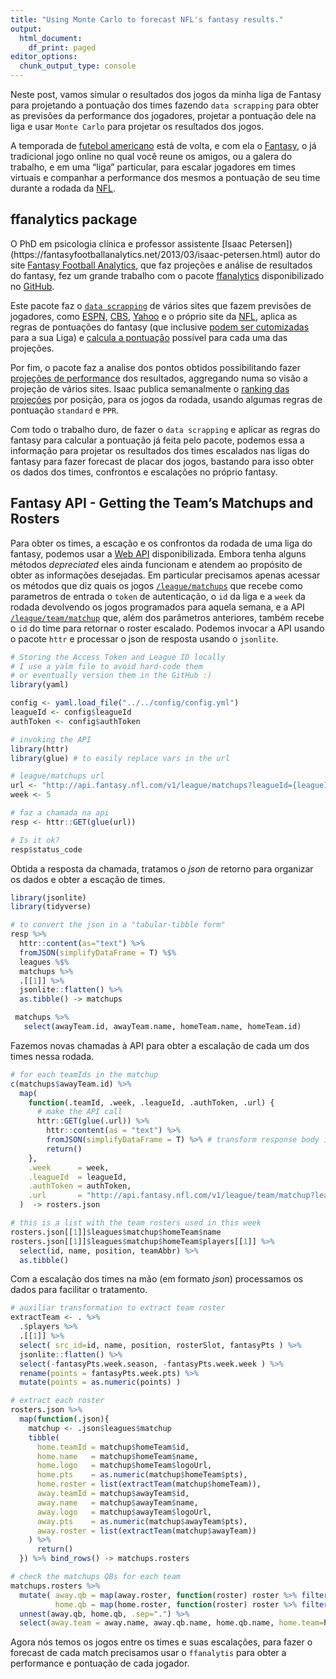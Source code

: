 ```yaml
---
title: "Using Monte Carlo to forecast NFL's fantasy results."
output:
  html_document:
    df_print: paged
editor_options:
  chunk_output_type: console
---
```


Neste post, vamos simular o resultados dos jogos da minha liga de Fantasy para projetando a pontuação dos times fazendo `data scrapping` para obter as previsões da performance dos jogadores, projetar a pontuação dele na liga e usar `Monte Carlo` para projetar os resultados dos jogos.

<!-- more -->

A temporada de [futebol americano](https://en.wikipedia.org/wiki/American_football) está de volta, e com ela o [Fantasy](http://fantasy.nfl.com/), o já tradicional jogo online no qual você reune os amigos, ou a galera do trabalho, e em uma "liga" particular, para escalar jogadores em times virtuais e companhar a performance dos mesmos a pontuação de seu time durante a rodada da [NFL](https://www.nfl.com/).

## ffanalytics package

O PhD em psicologia clínica e professor assistente [Isaac Petersen])(https://fantasyfootballanalytics.net/2013/03/isaac-petersen.html) autor do site [Fantasy Football Analytics](https://fantasyfootballanalytics.net), que faz projeções e análise de resultados do fantasy, fez um grande trabalho com o pacote [ffanalytics](https://fantasyfootballanalytics.net/2016/06/ffanalytics-r-package-fantasy-football-data-analysis.html) disponibilizado no [GitHub](https://github.com/FantasyFootballAnalytics/ffanalytics). 

Este pacote faz o [`data scrapping`](https://fantasyfootballanalytics.net/2014/06/scraping-fantasy-football-projections.html) de vários sites que fazem previsões de jogadores, como [ESPN](http://games.espn.com/ffl/tools/projections), [CBS](https://www.cbssports.com/fantasy/football/stats/sortable/points/QB/standard/projections/2018/3?print_rows=100), [Yahoo](https://sports.yahoo.com/news/week-8-fantasy-football-rankings-helping-set-lineup-210614393.html) e o próprio site da [NFL](http://m.fantasy.nfl.com/research/projections), aplica as regras de pontuações do fantasy (que inclusive [podem ser cutomizadas](https://github.com/FantasyFootballAnalytics/ffanalytics/blob/master/R/scoring_rules.R) para a sua Liga) e [calcula a pontuação](https://fantasyfootballanalytics.net/2014/06/custom-rankings-and-projections-for-your-league.html) possível para cada uma das projeções.

Por fim, o pacote faz a analise dos pontos obtidos possibilitando fazer [projeções de performance](https://fantasyfootballanalytics.net/2014/06/custom-rankings-and-projections-for-your-league.html) dos resultados, aggregando numa so visão a projeção de vários sites. Isaac publica semanalmente o [ranking das projeções](https://fantasyfootballanalytics.net/2018/10/gold-mining-week-7-2018.html) por posição, para os jogos da rodada, usando algumas regras de pontuação `standard` e `PPR`. 

Com todo o trabalho duro, de fazer o `data scrapping` e aplicar as regras do fantasy para calcular a pontuação já feita pelo pacote, podemos essa a informação para projetar os resultados dos times escalados nas ligas do fantasy para fazer forecast de placar dos jogos, bastando para isso obter os dados dos times, confrontos e escalações no próprio fantasy.

## Fantasy API - Getting the Team's Matchups and Rosters

Para obter os times, a escação e os confrontos da rodada de uma liga do fantasy, podemos usar a [Web API](http://api.fantasy.nfl.com/) disponibilizada. Embora tenha alguns métodos *depreciated* eles ainda funcionam e atendem ao propósito de obter as informações desejadas. Em particular precisamos apenas acessar os métodos que diz quais os jogos  [`/league/matchups`](http://api.fantasy.nfl.com/v1/docs/service?serviceName=leagueMatchups) que recebe como parametros de entrada o `token` de autenticação, o `id` da liga e a `week` da rodada devolvendo os jogos programados para aquela semana, e a API [`/league/team/matchup`](http://api.fantasy.nfl.com/v1/docs/service?serviceName=leagueTeamMatchup) que, além dos parâmetros anteriores, também recebe o `id` do time para retornar o roster escalado. 
Podemos invocar a API usando o pacote `httr` e processar o json de resposta usando o `jsonlite`.

```r

# Storing the Access Token and League ID locally
# I use a yalm file to avoid hard-code them 
# or eventually version them in the GitHub :)
library(yaml)

config <- yaml.load_file("../../config/config.yml")
leagueId <- config$leagueId
authToken <- config$authToken

# invoking the API
library(httr)
library(glue) # to easily replace vars in the url

# league/matchups url
url <- "http://api.fantasy.nfl.com/v1/league/matchups?leagueId={leagueId}&week={week}&format=json&authToken={authToken}"
week <- 5

# faz a chamada na api
resp <- httr::GET(glue(url))

# Is it ok?
resp$status_code
```

Obtida a resposta da chamada, tratamos o *json* de retorno para organizar os dados e obter a escação de times.

```r

library(jsonlite)
library(tidyverse)

# to convert the json in a "tabular-tibble form"
resp %>% 
  httr::content(as="text") %>%
  fromJSON(simplifyDataFrame = T) %$%  
  leagues %$%
  matchups %>%
  .[[1]] %>% 
  jsonlite::flatten() %>% 
  as.tibble() -> matchups

 matchups %>% 
   select(awayTeam.id, awayTeam.name, homeTeam.name, homeTeam.id)
```

Fazemos novas chamadas à API para obter a escalação de cada um dos times nessa rodada.

```r

# for each teamIds in the matchup
c(matchups$awayTeam.id) %>%
  map(
    function(.teamId, .week, .leagueId, .authToken, .url) {
      # make the API call
      httr::GET(glue(.url)) %>%
        httr::content(as = "text") %>%
        fromJSON(simplifyDataFrame = T) %>% # transform response body in json
        return()
    },
    .week      = week,
    .leagueId  = leagueId,
    .authToken = authToken,
    .url       = "http://api.fantasy.nfl.com/v1/league/team/matchup?leagueId={.leagueId}&teamId={.teamId}&week={.week}&authToken={.authToken}&format=json"
  )  -> rosters.json
```


```r
# this is a list with the team rosters used in this week
rosters.json[[1]]$leagues$matchup$homeTeam$name
rosters.json[[1]]$leagues$matchup$homeTeam$players[[1]] %>%
  select(id, name, position, teamAbbr) %>% 
  as.tibble()
```

Com a escalação dos times na mão (em formato *json*) processamos os dados para facilitar o tratamento. 

```r

# auxiliar transformation to extract team roster
extractTeam <- . %>% 
  .$players %>% 
  .[[1]] %>% 
  select( src_id=id, name, position, rosterSlot, fantasyPts ) %>%
  jsonlite::flatten() %>% 
  select(-fantasyPts.week.season, -fantasyPts.week.week ) %>% 
  rename(points = fantasyPts.week.pts) %>% 
  mutate(points = as.numeric(points) )

# extract each roster
rosters.json %>% 
  map(function(.json){
    matchup <- .json$leagues$matchup
    tibble(
      home.teamId = matchup$homeTeam$id,
      home.name   = matchup$homeTeam$name,
      home.logo   = matchup$homeTeam$logoUrl,
      home.pts    = as.numeric(matchup$homeTeam$pts),
      home.roster = list(extractTeam(matchup$homeTeam)),
      away.teamId = matchup$awayTeam$id,
      away.name   = matchup$awayTeam$name,
      away.logo   = matchup$awayTeam$logoUrl,
      away.pts    = as.numeric(matchup$awayTeam$pts),
      away.roster = list(extractTeam(matchup$awayTeam))
    ) %>% 
      return()
  }) %>% bind_rows() -> matchups.rosters

# check the matchups QBs for each team 
matchups.rosters %>% 
  mutate( away.qb = map(away.roster, function(roster) roster %>% filter(rosterSlot=="QB")),
          home.qb = map(home.roster, function(roster) roster %>% filter(rosterSlot=="QB")) ) %>%
  unnest(away.qb, home.qb, .sep=".") %>% 
  select(away.team = away.name, away.qb.name, home.qb.name, home.team=home.name )

```

Agora nós temos os jogos entre os times e suas escalações, para fazer o forecast de cada match precisamos usar o `ffanalytis` para obter a performance e pontuação de cada jogador.

